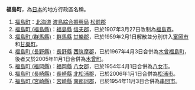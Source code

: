 {{disambig|F福|Cat=三字日本地名消歧義}}

'''福島町'''，為[[日本|日本]]的地方行政區名稱。

# [[福島町|福島町]]：[[北海道|北海道]] [[渡島綜合振興局|渡島綜合振興局]] [[松前郡|松前郡]] 
# [[福島市|福島町 (福島縣)]]：[[福島縣|福島縣]] [[信夫郡|信夫郡]]，已於1907年3月27日改制為[[福島市|福島市]]。
# [[福島町_(群馬縣)|福島町 (群馬縣)]]：[[群馬縣|群馬縣]] [[甘樂郡|甘樂郡]]，已於1959年2月1日解散並分別併入[[富岡市|富岡市]]和[[甘樂町|甘樂町]]。
# [[福島町_(長野縣)|福島町 (長野縣)]]：[[長野縣|長野縣]] [[西筑摩郡|西筑摩郡]]，已於1967年4月3日合併為[[木曾福島町|木曾福島町]]，後者又於2005年11月1日合併為[[木曾町|木曾町]]。
# [[福島町_(福岡縣)|福島町 (福岡縣)]]：[[福岡縣|福岡縣]] [[八女郡|八女郡]]，已於1954年4月1日合併為[[八女市|八女市]]。
# [[福島町_(長崎縣)|福島町 (長崎縣)]]：[[長崎縣|長崎縣]] [[北松浦郡|北松浦郡]]，已於2006年1月1日合併為[[松浦市|松浦市]]。
# [[福島町_(宮崎縣)|福島町 (宮崎縣)]]：[[宮崎縣|宮崎縣]] [[南那珂郡|南那珂郡]]，已於1954年11月3日合併為[[串間市|串間市]]。